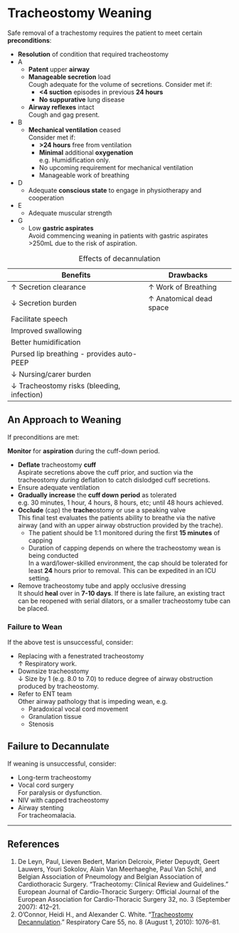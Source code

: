 # Tracheostomy Weaning

Safe removal of a trachestomy requires the patient to meet certain **preconditions**:

* **Resolution** of condition that required tracheostomy
* A
	* **Patent** upper **airway**
	* **Manageable secretion** load\
	Cough adequate for the volume of secretions. Consider met if:
		* **<4 suction** episodes in previous **24 hours**
		* **No suppurative** lung disease
	* **Airway reflexes** intact\
	Cough and gag present.
* B
	* **Mechanical ventilation** ceased\
	Consider met if:
		* **>24 hours** free from ventilation
		* **Minimal** additional **oxygenation**\
		e.g. Humidification only.
		* No upcoming requirement for mechanical ventilation
		* Manageable work of breathing
* D
	* Adequate **conscious state** to engage in physiotherapy and cooperation
* E
	* Adequate muscular strength
* G
	* Low **gastric aspirates**\
	Avoid commencing weaning in patients with gastric aspirates >250mL due to the risk of aspiration.

:::column-margin

| Benefits                                   | Drawbacks               |
| --                                         | --                      |
| ↑ Secretion clearance                      | ↑ Work of Breathing     |
| ↓ Secretion burden                         | ↑ Anatomical dead space |
| Facilitate speech                          |                         |
| Improved swallowing                        |                         |
| Better humidification                      |                         |
| Pursed lip breathing - provides auto-PEEP  |                         |
| ↓ Nursing/carer burden                     |                         |
| ↓ Tracheostomy risks (bleeding, infection) |                         |

: Effects of decannulation

:::


## An Approach to Weaning

If preconditions are met:

:::column-margin
**Monitor** for **aspiration** during the cuff-down period.
::: 

* **Deflate** tracheostomy **cuff**\
Aspirate secretions above the cuff prior, and suction via the tracheostomy *during* deflation to catch dislodged cuff secretions.
* Ensure adequate ventilation
* **Gradually** **increase** the **cuff down** **period** as tolerated\
e.g. 30 minutes, 1 hour, 4 hours, 8 hours, etc; until 48 hours achieved.
* **Occlude** (cap) the **trache**ostomy or use a speaking valve\
This final test evaluates the patients ability to breathe via the native airway (and with an upper airway obstruction provided by the trache).
	* The patient should be 1:1 monitored during the first **15 minutes** of capping
	* Duration of capping depends on where the tracheostomy wean is being conducted\
	In a ward/lower-skilled environment, the cap should be tolerated for least **24** hours prior to removal. This can be expedited in an ICU setting.
* Remove tracheostomy tube and apply occlusive dressing\
It should **heal** over in **7-10 days**. If there is late failure, an existing tract can be reopened with serial dilators, or a smaller tracheostomy tube can be placed.


### Failure to Wean

If the above test is unsuccessful, consider:

* Replacing with a fenestrated tracheostomy\
↑ Respiratory work.
* Downsize tracheostomy\
↓ Size by 1 (e.g. 8.0 to 7.0) to reduce degree of airway obstruction produced by tracheostomy.
* Refer to ENT team\
Other airway pathology that is impeding wean, e.g.
	* Paradoxical vocal cord movement
	* Granulation tissue
	* Stenosis


## Failure to Decannulate

If weaning is unsuccessful, consider:

* Long-term tracheostomy
* Vocal cord surgery\
For paralysis or dysfunction.
* NIV with capped tracheostomy
* Airway stenting\
For tracheomalacia.


---

## References

1. De Leyn, Paul, Lieven Bedert, Marion Delcroix, Pieter Depuydt, Geert Lauwers, Youri Sokolov, Alain Van Meerhaeghe, Paul Van Schil, and Belgian Association of Pneumology and Belgian Association of Cardiothoracic Surgery. “Tracheotomy: Clinical Review and Guidelines.” European Journal of Cardio-Thoracic Surgery: Official Journal of the European Association for Cardio-Thoracic Surgery 32, no. 3 (September 2007): 412–21. [](https://doi.org/10.1016/j.ejcts.2007.05.018)
2. O’Connor, Heidi H., and Alexander C. White. “[Tracheostomy Decannulation](https://rc.rcjournal.com/content/55/8/1076.short).” Respiratory Care 55, no. 8 (August 1, 2010): 1076–81.


